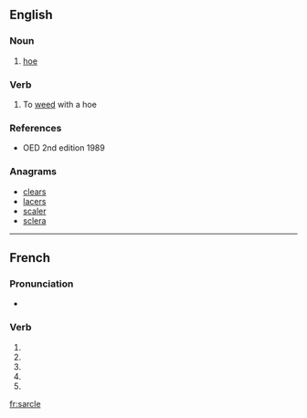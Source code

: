 {{also|sarclé}}
==English==

===Noun===
{{en-noun}}

# {{context|obsolete|lang=en}} [[hoe]]

===Verb===
{{en-verb|sarcl}}

# {{context|obsolete|lang=en}} To [[weed]] with a hoe

===References===
* OED 2nd edition 1989

===Anagrams===
* [[clears#English|clears]]
* [[lacers#English|lacers]]
* [[scaler#English|scaler]]
* [[sclera#English|sclera]]

----

==French==

===Pronunciation===
* {{homophones|lang=fr|sarclent|sarcles}}

===Verb===
{{fr-verb-form}}

# {{inflection of|sarcler||1|s|pres|ind|lang=fr}}
# {{inflection of|sarcler||3|s|pres|ind|lang=fr}}
# {{inflection of|sarcler||1|s|pres|sub|lang=fr}}
# {{inflection of|sarcler||1|s|pres|sub|lang=fr}}
# {{inflection of|sarcler||2|s|imp|lang=fr}}

[[fr:sarcle]]
